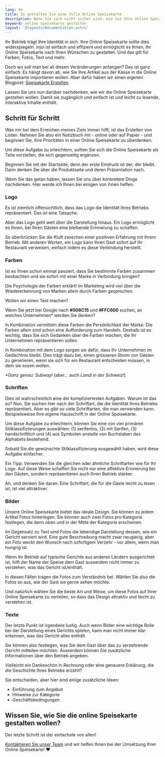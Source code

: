 ```yaml
---
lang: de
title: So gestalten Sie eine tolle Online Speisekarte
description: Wenn Sie sich nicht sicher sind, wie Sie Ihre Online Speisekarte am besten gestalten können, ist dieser Highlight genau das Richtige für Sie!
keyword: online speisekarte gestalten
layout: '@layouts/Documentation.astro'
---
```


Ihr Betrieb trägt Ihre Identität in sich. Ihre Online Speisekarte sollte dies widerspiegeln. injoi ist einfach und effizient und ermöglicht es Ihnen, Ihr Online Speisekarte nach Ihren Wünschen zu gestalten. Und das gilt für Farben, Fotos, Text und mehr.

Doch wo soll man bei all diesen Veränderungen anfangen? Das ist ganz einfach. Es hängt davon ab, wie Sie Ihre Artikel aus der Kasse in die Online Speisekarte importieren wollen. Aber dafür haben wir einen eigenen Blogpost: [Speisekarte Erstellen](../../dokumentation/speisekarten-angebot-bearbeiten/).

Lassen Sie uns nun darüber nachdenken, wie wir die Online Speisekarte gestalten wollen. Damit sie zugänglich und einfach ist und leicht zu lesende, interaktive Inhalte enthält.

## Schritt für Schritt

Was mir bei dem Erreichen meines Ziels immer hilft, ist das Erstellen von Listen. Nehmen Sie also ein Notizbuch mit - online oder auf Papier - und beginnen Sie, Ihre Prioritäten in einer Online Speisekarte zu überdenken.

Um diese Aufgabe zu erleichtern, sollten Sie sich die Online Speisekarte als Teile vorstellen, die sich gegenseitig ergänzen.

Beginnen Sie mit der Startseite, denn der erste Eindruck ist der, der bleibt. Dann denken Sie über die Produktseite und deren Präsentation nach.

Wenn Sie das getan haben, lassen Sie uns über konkretere Dinge nachdenken. Hier werde ich Ihnen bei einigen von ihnen helfen:

### Logo

Es ist ziemlich offensichtlich, dass das Logo die Identität Ihres Betriebs repräsentiert. Das ist eine Tatsache.

Aber das Logo geht weit über die Darstellung hinaus. Ein Logo ermöglicht es Ihnen, bei Ihren Gästen eine bleibende Erinnerung zu schaffen.

So überbrücken Sie die Kluft zwischen einer positiven Erfahrung mit Ihrem Betrieb. Mit anderen Worten, ein Logo kann Ihren Gast sofort auf Ihr Restaurant verweisen, einfach indem es diese Verbindung herstellt.

### Farben

Ist es Ihnen schon einmal passiert, dass Sie bestimmte Farben zusammen beobachten und sie sofort mit einer Marke in Verbindung bringen?

Die Psychologie der Farben erklärt! Im Marketing wird viel über die Wiedererkennung von Marken allein durch Farben gesprochen.

Wollen wir einen Test machen?

Wenn Sie jetzt bei Google nach <b>#008C15</b> und <b>#FFC600</b> suchen, an welches Unternehmen\* werden Sie denken?

In Kombination vermitteln diese Farben die Persönlichkeit der Marke. Die Farben allein sind schon eine Aufforderung zum Handeln. Deshalb ist es wichtig, dass Sie sich Gedanken über die Farben machen, die Ihr Unternehmen repräsentieren sollen.

In Kombination mit dem Logo sorgen sie dafür, dass Ihr Unternehmen im Gedächtnis bleibt. Dies trägt dazu bei, einen grösseren Strom von Gästen zu generieren, wenn sie sich für ein Restaurant entscheiden müssen, in dem sie essen wollen.

_\*Ganz genau: Subway!_ (aber... auch _Landi in der Schweiz!_)

### Schriften

Dies ist wahrscheinlich eine der kompliziertesten Aufgaben. Warum ist das so? Nun, Sie suchen hier nach der Schriftart, die die Identität Ihres Betriebs repräsentiert. Aber es gibt so viele Schriftarten, die man verwenden kann. Beispielsweise Ihre eigene Hausschrift in der Online Speisekarte.

Um diese Aufgabe zu erleichtern, können Sie eine von vier primären Stilklassifizierungen auswählen: (1) serifenlos, (2) mit Serifen, (3) handschriftlich und (4) aus Symbolen anstelle von Buchstaben des Alphabets bestehend.

Sobald Sie die gewünschte Stilklassifizierung ausgewählt haben, wird diese Aufgabe einfacher.

Ein Tipp: Verwenden Sie die gleichen oder ähnliche Schriftarten wie für Ihr Logo. Auf diese Weise schaffen Sie nicht nur eine affektive Erinnerung bei den Gästen, sondern repräsentieren auch Ihren Betrieb stärker.

Ah, und denken Sie daran: Eine Schriftart, die für die Gäste leicht zu lesen ist, ist viel attraktiver.

### Bilder

Unsere Online Speisekarte bietet das ideale Design. Sie können zu jedem Artikel Fotos hinterlegen. Sie können auch zwei Fotos pro Kategorie festlegen, die dann oben und in der Mitte der Kategorie erscheinen.

Im Gegensatz zu Text sind Fotos die lebendige Darstellung dessen, wie ein Gericht serviert wird. Eine gute Beschreibung macht zwar neugierig, aber ein Foto weckt den Wunsch nach sofortigem Verzehr - vor allem, wenn man hungrig ist.

Wenn Ihr Betrieb auf typische Gerichte aus anderen Ländern ausgerichtet ist, hilft der Name der Speise dem Gast ausserdem nicht immer zu verstehen, was das Gericht ist/enthält.

In diesen Fällen tragen die Fotos zum Verständnis bei. Wählen Sie also die Fotos so aus, wie der Gast sie gerne sehen möchte.

Und natürlich wählen Sie die beste Art und Weise, um diese Fotos auf Ihrer Online Speisekarte zu verteilen, so dass das Design attraktiv und leicht zu verstehen ist.

### Texte

Der letzte Punkt ist irgendwie lustig. Auch wenn Bilder eine wichtige Rolle bei der Darstellung eines Gerichts spielen, kann man nicht immer klar erkennen, was das Gericht alles enthält.

Sie können also festlegen, was Sie dem Gast über das zu verzehrende Gericht mitteilen möchten. Ausserdem können Sie zusätzliche Informationen über den Betrieb angeben.

Vielleicht ein Dankeschön in Rechnung oder eine genauere Erklärung, die die Geschichte Ihres Betriebs erzählt?

Sie entscheiden, aber hier sind einige zusätzliche Ideen:

- Einführung zum Angebot
- Hinweise zur Kategorie
- Geschäftsbedingungen

## Wissen Sie, wie Sie die online Speisekarte gestalten wollen?

Der letzte Schritt ist der einfachste von allen!

[Kontaktieren Sie unser Team](/de/kontakt/) und wir helfen Ihnen bei der Umsetzung Ihrer Online Speisekarte! ❤
